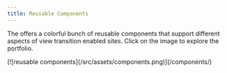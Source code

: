```yaml
---
title: Reusable Components
---
```



The <BoT/> offers a colorful bunch of reusable components that support different aspects of view transition enabled sites. Click on the image to explore the portfolio.

<div style="view-transition-name:bot">[![reusable components](/src/assets/components.png)](/components/)</div>

<DemosAndComponents title="reuse" />
